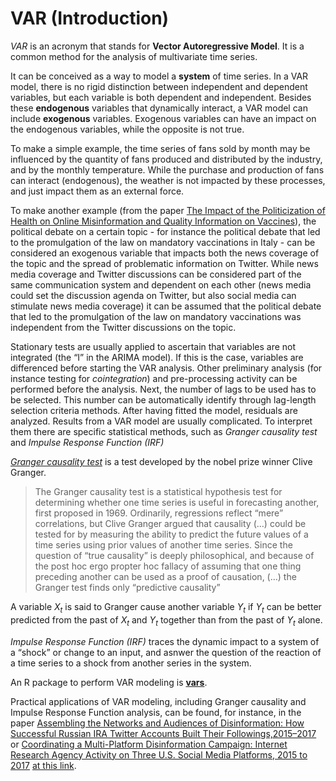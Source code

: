# VAR (Introduction)

*VAR* is an acronym that stands for **Vector Autoregressive Model**. It is a common method for the analysis of multivariate time series. 

It can be conceived as a way to model a **system** of time series. In a VAR model, there is no rigid distinction between independent and dependent variables, but each variable is both dependent and independent. Besides these **endogenous** variables that dynamically interact, a VAR model can include **exogenous** variables. Exogenous variables can have an impact on the endogenous variables, while the opposite is not true. 

To make a simple example, the time series of fans sold by month may be influenced by the quantity of fans produced and distributed by the industry, and by the monthly temperature. While the purchase and production of fans can interact (endogenous), the weather is not impacted by these processes, and just impact them as an external force.

To make another example (from the paper [The Impact of the Politicization of Health on Online Misinformation and Quality Information on Vaccines](http://www.italiansociologicalreview.com/ojs/index.php?journal=ISR&page=article&op=view&path%5B%5D=448&path%5B%5D=346)), the political debate on a certain topic - for instance the political debate that led to the promulgation of the law on mandatory vaccinations in Italy - can be considered an exogenous variable that impacts both the news coverage of the topic and the spread of problematic information on Twitter. While news media coverage and Twitter discussions can be considered part of the same communication system and dependent on each other (news media could set the discussion agenda on Twitter, but also social media can stimulate news media coverage) it can be assumed that the political debate that led to the promulgation of the law on mandatory vaccinations was independent from the Twitter discussions on the topic. 

Stationary tests are usually applied to ascertain that variables are not integrated (the "I" in the ARIMA model). If this is the case, variables are differenced before starting the VAR analysis. Other preliminary analysis (for instance testing for *cointegration*) and pre-processing activity can be performed before the analysis. Next, the number of lags to be used has to be selected. This number can be automatically identify through lag-length selection criteria methods. After having fitted the model, residuals are analyzed. Results from a VAR model are usually complicated. To interpret them there are specific statistical methods, such as *Granger causality test* and *Impulse Response Function (IRF)*

[*Granger causality test*](https://en.wikipedia.org/wiki/Granger_causality) is a test developed by the nobel prize winner Clive Granger. 

>The Granger causality test is a statistical hypothesis test for determining whether one time series is useful in forecasting another, first proposed in 1969. Ordinarily, regressions reflect "mere" correlations, but Clive Granger argued that causality (...) could be tested for by measuring the ability to predict the future values of a time series using prior values of another time series. Since the question of "true causality" is deeply philosophical, and because of the post hoc ergo propter hoc fallacy of assuming that one thing preceding another can be used as a proof of causation, (...) the Granger test finds only "predictive causality"

A variable $X_t$ is said to Granger cause another variable $Y_t$ if $Y_t$ can be better predicted from the past of  $X_t$ and $Y_t$ together than from the past of $Y_t$ alone.

*Impulse Response Function (IRF)* traces the dynamic impact to a system of a “shock” or change to an input, and asnwer the question of the reaction of a time series to a shock from another series in the system.

An R package to perform VAR modeling is [**vars**](https://cran.r-project.org/web/packages/vars/vars.pdf).

Practical applications of VAR modeling, including Granger causality and Impulse Response Function analysis, can be found, for instance, in the paper [Assembling the Networks and Audiences of Disinformation: How Successful Russian IRA Twitter Accounts Built Their Followings,2015–2017](https://academic.oup.com/joc/article-abstract/71/2/305/6104044) or
[Coordinating a Multi-Platform Disinformation Campaign: Internet Research Agency Activity on Three U.S. Social Media Platforms, 2015 to 2017](https://www-tandfonline-com.uaccess.univie.ac.at/doi/full/10.1080/10584609.2019.1661889) [at this link](https://github.com/jlukito/timeseries-bootcamp/blob/master/3_multivariate/varmodeling.md).

